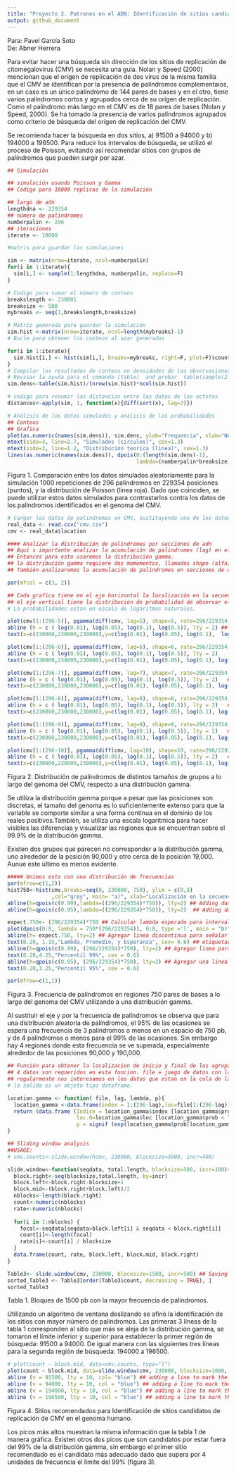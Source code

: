 ---
title: "Proyecto 2. Patrones en el ADN: Identificación de sitios candidatos de replicación de citomegalovirus (CMV) en el genoma humado usando el proceso de Poisson."
output: github_document
---

Para: Pavel García Soto<br>
De: Abner Herrera

Para evitar hacer una búsqueda sin dirección de los sitios de replicación de citomegalovirus (CMV) se necesita una guía. Nolan y Speed (2000) mencionan que el origen de replicación de dos virus de la misma familia que el CMV se identifican por la presencia de palíndromos complementaios, en un caso es un único palíndromo de 144 pares de bases y en el otro, tiene varios palíndromos cortos y agrupados cerca de su orígen de replicación. Como el palíndromo más largo en el CMV es de 18 pares de bases (Nolan y Speed, 2000). Se ha tomado la presencia de varios palíndromos agrupados como criterio de búsqueda del origen de replicación del CMV.

Se recomienda hacer la búsqueda en dos sitios, a) 91500 a 94000 y b) 194000 a 196500. Para reducir los intervalos de búsqueda, se utilizó el proceso de Poisson, evitando así recomendar sitios con grupos de palíndromos que pueden surgir por azar.


```{r}
## Simulación

## simulación usando Poisson y Gamma
## Codigo para 10000 replicas de la simulación

## largo de adn
lengthdna <- 229354
## número de palindromes
numberpalin <- 296
## iteraciones
iterate <- 10000

#matris para guardar las simulaciones

sim <- matrix(nrow=iterate, ncol=numberpalin)
for(i in 1:iterate){
  sim[i,] <- sample(1:lengthdna, numberpalin, replace=F)
}

# Codigo para sumar el número de conteos
breakslength <- 230001
breaksize <- 500
mybreaks <- seq(1,breakslength,breaksize)

# Matriz generada para guardar la simulación
sim.hist <-matrix(nrow=iterate, ncol=length(mybreaks)-1)
# Bucle para obtener los conteos al azar generados 

for(i in 1:iterate){
  sim.hist[i,] <- hist(sim[i,], breaks=mybreaks, right=F, plot=F)$counts
}
# Compilar los resultados de conteos en densidades de las observasiones
# Revisar la ayuda para el comando (table)  and probar  table(sample(2:11, 1000, replace=T))
sim.dens<-table(sim.hist)/(nrow(sim.hist)*ncol(sim.hist))

# codigo para resumir las distancias entre los datos de las octetas 
distances<-apply(sim, 1, function(x){diff(sort(x), lag=7)})

# Análisis de los datos simulados y analisis de las probabilidades
## Conteos
## Grafica
plot(as.numeric(names(sim.dens)), sim.dens, ylab="Frequencia", xlab="Número de palindromes")
mtext(side=3, line=2.7, "Simulados (circulos)", cex=1.3)
mtext(side=3, line=1.2, "Distribución teorica (linea)", cex=1.3)
lines(as.numeric(names(sim.dens)), dpois(0:(length(sim.dens)-1),
                                         lambda=(numberpalin*breaksize)/lengthdna ), col="red")

```

Figura 1. Comparación entre los datos simulados aleatoriamente para la simulación 1000 repeticiones de 296 palíndromos en 229354 posiciones (puntos), y la distribución de Poisson (línea roja). Dado que coinciden, se puede utilizar estos datos simulados para contrastarlos contra los datos de los palíndromos identificados en el genoma del CMV.


```{r}
# Cargar los datos de palindromos en CMV, sustituyendo uno de los datos de la simulación
real_data <- read.csv("cmv.csv")
cmv <- real_data$location

#### Analizar la distribución de palindromes por secciones de adn
## Aquí s importante analizar la acumulación de palindromes (lag) en el espacio del adn
## Entonces para esto usaremos la distribución gamma.
## la distribución gamma requiere dos momementos, llamados shape (alfa) y rate (beta).
## También analizaremos la acumulación de palindromes en secciones de diferentes largos

par(mfcol = c(3, 2))

## Cada grafica tiene en el eje horizontal la localización en la secuencia de ADN en acumulaciones de palindormes de 5 a 10 palindromes
## el eje vertical tiene la distribución de probabilidad de observar el espaciamiento en estos grupos de clusters bajo una distribución gamma.
# La probabilidades estan en escala de logaritmos naturales.  

plot(cmv[1:(296-5)], pgamma(diff(cmv, lag=5), shape=5, rate=296/229354, log=T), ylab = "", xlab = "", main = "Grupos de 5", pch = 19) ## lag corresponde al número de palindromes donde se tendra la distancia del primer palindrome al ultimo palindrome del grupo. 
abline (h = c ( log(0.01), log(0.05), log(0.1), log(0.5)), lty = 2) ##  Agregar las lineas para señalar las p = 0.01, p = 0.05, p = 0.1 and p = 0.5 lty = 2 hace lineas punteads. 
text(x=c(230000,230000,230000),y=c(log(0.01), log(0.05), log(0.1),  log(0.5)),labels=c("0.01","0.05","0.1", "0.5"),cex=.6) ## Agregar etiquetas a las lineas

plot(cmv[1:(296-6)], pgamma(diff(cmv, lag=6), shape=6, rate=296/229354, log=T), ylab = "Dist. Gamma (log p)", xlab = "", main = "Grupos de 6", pch = 19)
abline (h = c ( log(0.01), log(0.05), log(0.1), log(0.5)), lty = 2)    
text(x=c(230000,230000,230000),y=c(log(0.01), log(0.05), log(0.1), log(0.5)),labels=c("0.01","0.05","0.1", "0.5"),cex=.6) 

plot(cmv[1:(296-7)], pgamma(diff(cmv, lag=7), shape=7, rate=296/229354, log=T), ylab = "", xlab = "Localización en la secuencia de ADN (bp)", main = "Grupos de 7", pch = 19)
abline (h = c ( log(0.01), log(0.05), log(0.1), log(0.5)), lty = 2)   ## Adding lines which is pointing out where p = 0.01, p = 0.05, p = 0.1 and p = 0.5 lty = 2 makes a dashed line. 
text(x=c(230000,230000,230000),y=c(log(0.01), log(0.05), log(0.1), log(0.5)),labels=c("0.01","0.05","0.1", "0.5"),cex=.6) ## adding labels for cutting lines

plot(cmv[1:(296-8)], pgamma(diff(cmv, lag=8), shape=8, rate=296/229354, log=T), ylab = "", xlab = "", main = "Grupos de 8", pch = 19)
abline (h = c ( log(0.01), log(0.05), log(0.1), log(0.5)), lty = 2)   ## Adding lines which is pointing out where p = 0.01, p = 0.05, p = 0.1 and p = 0.5 lty = 2 makes a dashed line. 
text(x=c(230000,230000,230000),y=c(log(0.01), log(0.05), log(0.1), log(0.5)),labels=c("0.01","0.05","0.1", "0.5"),cex=.8) ## adding labels for cutting lines

plot(cmv[1:(296-9)], pgamma(diff(cmv, lag=9), shape=9, rate=296/229354, log=T), ylab = "", xlab = "", main = "Grupos de 9", pch = 19)
abline (h = c ( log(0.01), log(0.05), log(0.1), log(0.5)), lty = 2)   ## Adding lines which is pointing out where p = 0.01, p = 0.05, p = 0.1 and p = 0.5 lty = 2 makes a dashed line. 
text(x=c(230000,230000,230000),y=c(log(0.01), log(0.05), log(0.1), log(0.5)),labels=c("0.01","0.05","0.1", "0.5"),cex=.6) ## adding labels for cutting lines

plot(cmv[1:(296-10)], pgamma(diff(cmv, lag=10), shape=10, rate=296/229354, log=T), ylab = "", xlab = "Localización en la secuencia de ADN (bp)", main = "Groups of 10", pch = 19)
abline (h = c ( log(0.01), log(0.05), log(0.1), log(0.5)), lty = 2)   ## Adding lines which is pointing out where p = 0.01, p = 0.05, p = 0.1 and p = 0.5 lty = 2 makes a dashed line. 
text(x=c(230000,230000,230000),y=c(log(0.01), log(0.05), log(0.1), log(0.5)),labels=c("0.01","0.05","0.1", "0.5"),cex=.6) ## adding labels for cutting lines

```

Figura 2. Distribución de palíndromos de distintos tamaños de grupos a lo largo del genoma del CMV, respecto a una distribución gamma.

Se utiliza la distribución gamma porque a pesar que las posiciones son discretas, el tamaño del genoma es lo suficientemente extenso para que la variable se comporte similar a una forma continua en el dominio de los reales positivos.También, se utiliza una escala logarítmica para hacer visibles las diferencias y visualizar las regiones que se encuentran sobre el 99.9% de la distribución gamma.

Existen dos grupos que parecen no corresponder a la distribución gamma, uno alrededor de la posición 90,000 y otro cerca de la posición 19,000. Aunue este último es menos evidente.

```{r}
##### Unimos esto con una distribución de frecuencias
par(mfrow=c(1,2))
hist750<-hist(cmv,breaks=seq(0, 230000, 750), ylim = c(0,8)
              ,col="grey", main= "a)", xlab="Localización en la secuencia de ADN (bp)", xlim=c(0,250000),ylab="Frecuencia de palindromes", cex = 0.8)
abline(h=qpois(c(0.99),lambda=((296/229354)*750)), lty=2) ## Adding dashed line to point out 99 % quantile. lty = 2 makes a dashed pattern in the line. 
abline(h=qpois(c(0.95),lambda=((296/229354)*750)), lty=2)  ## Adding dashed line to point out 95 % quantile.

expect.750<- (296/229354)*750 ## Calcular lambda esperado para intervalos de 500 pb
plot(dpois(0:8, lambda = 750*(296/229354)), 0:8, type ='l', main = "b)", ylab= "", xlab= "Distribución de Poisson ", cex = 0.8)
abline(h= expect.750, lty=2) ## Agregar linea discontinua para señalar lambda bajo una distribución de Poissson
text(0.20, 1.15,"Lambda, Promedio, y Esperanza", cex= 0.6) ## etiquetar linea.
abline(h=qpois(c(0.99), (296/229354)*750), lty=2) ## Agregar linea para señalar el cuantil 99%. lty = 2 hace que la linea sea discontinua
text(0.20,4.25,"Percentil 99%", cex = 0.6)
abline(h=qpois(c(0.95), (296/229354)*750), lty=2) ## Agregar una linea discontinua para señalar el cuantil 95% . lty = 2 hace que la linea sea discontinua
text(0.20,3.25,"Percentil 95%", cex = 0.6) 

par(mfrow=c(1,1))

```

Figura 3. Frecuencia de palíndromos en regiones 750 pares de bases a lo largo del genoma del CMV utilizando a una distribución gamma.

Al sustituir el eje y por la frecuencia de palíndromos se observa que para una distribución aleatoria de palíndromos, el 95% de las ocasiones se espera una frecuencia de 3 palíndromos o menos en un espacio de 750 pb, y de 4 palíndromos o menos para el 99% de las ocasiones. Sin embargo hay 4 regiones donde esta frecuencia se ve superada, especialmente alrededor de las posiciones 90,000 y 190,000.


```{r}
## Función para obtener la localizacion de inicio y final de los agrupameintos de cluster bajo el tamaño de grupo (lag) debinido, con lambda y valores de p bajo una distribución Gamma
## 4 datos son requeridos en esta funcion. file = juego de datos con la localizacion de los palindromes,  lag = tamaño del grupo a calcular el distanciamiento entre palindromes, lambda = media esperada de palindromes para el intervalo de ADN, p = valores de probabilidad de interes, 
## regularmente nos interesamos en los datos que estan en la cola de la probabilidad de distribución.
# la salida es un objeto tipo dataframe.

location.gamma <- function( file, lag, lambda, p){
  location_gamma <-data.frame(index = 1:(296-lag),loc=file[1:(296-lag)],dist=diff(cmv, lag= lag), prob= pgamma(diff(file, lag= lag), shape=lag, rate = lambda, log=T))
  return (data.frame (Indice = location_gamma$index [location_gamma$prob < log(p)],
                      loc.O=location_gamma$loc [location_gamma$prob < log(p)],loc.lag= location_gamma$loc[location_gamma$prob < log(p)]+ lag,
                      p = signif (exp(location_gamma$prob[location_gamma$prob < log(p)]),3)))
}

## Sliding window analysis
##USAGE:
# cmv.counts<-slide.window(hcmv, 230000, blocksize=3000, incr=400)

slide.window<-function(seqdata, total.length, blocksize=500, incr=100){
  block.right<-seq(blocksize,total.length, by=incr)
  block.left<-block.right-blocksize+1
  block.mid<-(block.right+block.left)/2
  nblocks<-length(block.right)
  count<-numeric(nblocks)
  rate<-numeric(nblocks)
  
  for(i in 1:nblocks) {
    focal<-seqdata[seqdata>block.left[i] & seqdata < block.right[i]]
    count[i]<-length(focal)
    rate[i]<-count[i] / blocksize
  }
  data.frame(count, rate, block.left, block.mid, block.right)
}

Table3<- slide.window(cmv, 230000, blocksize=1500, incr=500) ## Saving the data.frame to get locations for the bigger peaks.
sorted_Table3 <- Table3[order(Table3$count, decreasing = TRUE), ]
sorted_Table3
```

Tabla 1. Bloques de 1500 pb con la mayor frecuencia de palíndromos.

Utilizando un algoritmo de ventana deslizando se afinó la identificación de los sitios con mayor número de palíndromos. Las primeras 3 líneas de la tabla 1 corresponden al sitio que más se aleja de la distribución gamma, se tomaron el límite inferior y superior para establecer la primer región de búsqueda: 91500 a 94000. De igual manera con las siguientes tres líneas para la segunda región de búsqueda: 194000 a 196500.

```{r}
# plot(count ~ block.mid, data=cmv.counts, type="l")
plot(count ~ block.mid, data=slide.window(cmv, 230000, blocksize=1000, incr=500), type="l", xlab="Localización en la secuencia de ADn (bp)", ylab = "Número de Palindromes")
abline (v = 91500, lty = 10, col= "blue") ## adding a line to mark the starting location in the first recomeded section to search for replication site. 
abline (v = 94000, lty = 10, col = "blue") ## adding a line to mark the ending location in the first recomeded section to search for replication site.
abline (v = 194000, lty = 10, col = "blue") ## adding a line to mark the starting location in the second recomeded section to search for replication site.
abline (v = 196500, lty = 10, col = "blue") ## adding a line to mark the starting location in the second recomeded section to search for replication site.
```

Figura 4. Sitios recomendados para Identificación de sitios candidatos de replicación de CMV en el genoma humano.

Los picos más altos muestran la misma información que la tabla 1 de manera gráfica. Existen otros dos picos que son candidatos por estar fuera del 99% de la distribución gamma, sin embargo el primer sitio recomendado es el candidato más adecuado dado que supera por 4 unidades de frecuencia el límite del 99% (figura 3).